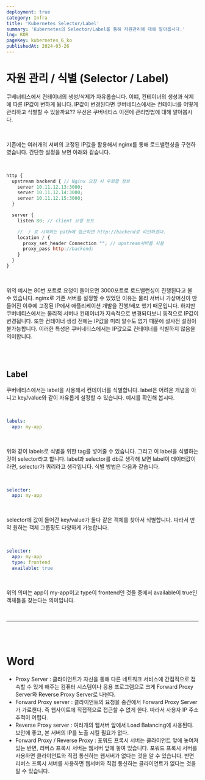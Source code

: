 ```yaml
---
deployment: true
category: Infra
title: 'Kubernetes Selector/Label'
summary: 'Kubernetes의 Selector/Label를 통해 자원관리에 대해 알아봅시다.'
lng: KOR
pageKey: kubernetes_6_ko
publishedAt: 2024-03-26
---
```


# 자원 관리 / 식별 (Selector / Label)

쿠베너티스에서 컨테이너의 생성/삭제가 자유롭습니다. 이떄, 컨테이너의 생성과 삭제에 따른 IP값이 변하게 됩니다. IP값이 변경된다면 쿠버네티스에서는 컨테이너를 어떻게 관리하고 식별할 수 있을까요?? 우선은 쿠버네티스 이전에 관리방법에 대해 알아봅시다.

<br />

기존에는 여러개의 서버의 고정된 IP값을 활용해서 nginx를 통해 로드밸런싱을 구현하였습니다. 간단한 설정을 보면 아래와 같습니다.

<br />

```javascript title="nginx" showLineNumbers
http {
  upstream backend { // Nginx 요청 시 우회할 정보
    server 10.11.12.13:3000;
    server 10.11.12.14:3000;
    server 10.11.12.15:3000;
  }

  server {
    listen 80; // client 요청 포트

    //  / 로 시작하는 path에 접근하면 http://backend로 리턴하겠다.
    location / {
      proxy_set_header Connection ""; // upstream서버를 사용
      proxy_pass http://backend;
    }
  }
}
```

<br />

위의 예시는 80번 포트로 요청이 들어오면 3000포트로 로드밸런싱이 진행된다고 불 수 있습니다. nginx로 기존 서버를 설정할 수 있었던 이유는 물리 서버나 가상머신이 만들어진 이후에 고정된 IP에서 애플리케이션 개발을 진행/배포 했기 때문입니다. 하지만 쿠버네티스에서는 물리적 서버나 컨테이너가 지속적으로 변경되다보니 동적으로 IP값이 변경됩니다. 또한 컨테이너 생성 전에는 IP값을 미리 알수도 없기 때문에 설사전 설정이 불가능합니다. 이러한 특성은 쿠버네티스에서는 IP값으로 컨테이너를 식별하지 않음을 의미합니다.

<br />
<br />

## Label

쿠버네티스에서는 label을 사용해서 컨테이너를 식별합니다. label은 어려운 개념을 아니고 key/value와 같이 자유롭게 설정할 수 있습니다. 예시를 확인해 봅시다.

<br />

```yaml title="labels" showLineNumbers
labels:
  app: my-app
```

<br />

위와 같이 labels로 식별을 위한 tag를 넣어줄 수 있습니다. 그리고 이 label을 식별하는 것이 selector라고 합니다. label과 selector를 db로 생각해 보면 label이 데이터값이라면, selector가 쿼리라고 생각입니다.
식별 방법은 다음과 같습니다.

<br />

```yaml title="selector" showLineNumbers
selector:
  app: my-app
```

<br />

selector에 값이 들어간 key/value가 둘다 같은 객체를 찾아서 식별합니다.
따라서 만약 원하는 객체 그룹핑도 다양하게 가능합니다.

<br />

```yaml title="selector" showLineNumbers
selector:
  app: my-app
  type: frontend
  available: true
```

<br />

위의 의미는 app이 my-app이고 type이 frontend인 것들 중에서 available이 true인 객체들을 찾는다는 의미입니다.

<br />

---

<br />
<br />

# Word

- Proxy Server : 클라이언트가 자신을 통해 다른 네트워크 서비스에 간접적으로 접속할 수 있게 해주는 컴퓨터 시스템이나 응용 프로그램으로 크게 Forward Proxy Server와 Reverse Proxy Server로 나뉜다.
- Forward Proxy server : 클라이언트의 요청을 중간에서 Forward Proxy Server가 가로챈다. 즉 웹사이트에 직접적으로 접근할 수 없게 한다. 따라서 사용자 IP 주소 추적이 어렵다.
- Reverse Proxy server : 여러개의 웹서버 앞에서 Load Balancing에 사용된다. 보안에 좋고, 본 서버의 IP를 노출 시킬 필요가 없다.
- Forward Proxy / Reverse Proxy : 포워드 프록시 서버는 클라이언트 앞에 놓여져 있는 반면, 리버스 프록시 서버는 웹서버 앞에 놓여 있습니다. 포워드 프록시 서버를 사용하면 클라이언트와 직접 통신하는 웹서버가 없다는 것을 알 수 있습니다. 반면 리버스 프록시 서버를 사용하면 웹서버와 직접 통신하는 클라이언트가 없다는 것을 알 수 있습니다.
